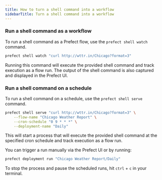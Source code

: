 ```yaml
---
title: How to turn a shell command into a workflow
sidebarTitle: Turn a shell command into a workflow
---
```


### Run a shell command as a workflow

To run a shell command as a Prefect flow, use the `prefect shell watch` command.

```bash
prefect shell watch "curl http://wttr.in/Chicago?format=3"
```

Running this command will execute the provided shell command and track execution as a flow run. The output of the shell command is also captured and displayed in the Prefect UI.


### Run a shell command on a schedule

To run a shell command on a schedule, use the `prefect shell serve` command.

```bash
prefect shell serve "curl http://wttr.in/Chicago?format=3" \
    --flow-name "Chicago Weather Report" \
    --cron-schedule "0 9 * * *" \
    --deployment-name "Daily"
```

This will start a process that will execute the provided shell command at the specified cron schedule and track execution as a flow run.

You can trigger a run manually via the Prefect UI or by running:

```bash
prefect deployment run "Chicago Weather Report/Daily"
```

To stop the process and pause the scheduled runs, hit `ctrl` + `c` in your terminal.
